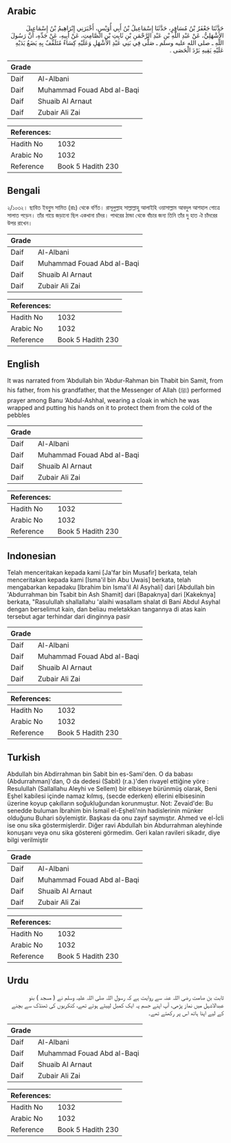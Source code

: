 ## Arabic


<div dir="rtl" lang="ar" style={{fontSize:'larger',backgroundColor:'#f8f9fa',padding:20}}>
حَدَّثَنَا جَعْفَرُ بْنُ مُسَافِرٍ، حَدَّثَنَا إِسْمَاعِيلُ بْنُ أَبِي أُوَيْسٍ، أَخْبَرَنِي إِبْرَاهِيمُ بْنُ إِسْمَاعِيلَ الأَشْهَلِيُّ، عَنْ عَبْدِ اللَّهِ بْنِ عَبْدِ الرَّحْمَنِ بْنِ ثَابِتِ بْنِ الصَّامِتِ، عَنْ أَبِيهِ، عَنْ جَدِّهِ، أَنَّ رَسُولَ اللَّهِ ـ صلى الله عليه وسلم ـ صَلَّى فِي بَنِي عَبْدِ الأَشْهَلِ وَعَلَيْهِ كِسَاءٌ مُتَلَفِّفٌ بِهِ يَضَعُ يَدَيْهِ عَلَيْهِ يَقِيهِ بَرْدَ الْحَصَى ‏.‏
</div>
<div style={{backgroundColor:'#f8f9fa',padding:20, marginBottom: 10}}><table> <thead> <tr> <th>Grade</th> <th></th> </tr> </thead> <tbody> <tr><td>Daif</td><td>Al-Albani</td></tr><tr><td>Daif</td><td>Muhammad Fouad Abd al-Baqi</td></tr><tr><td>Daif</td><td>Shuaib Al Arnaut</td></tr><tr><td>Daif</td><td>Zubair Ali Zai</td></tr></tbody></table><table> <thead> <tr> <th>References:</th> <th></th> </tr> </thead> <tbody><tr><td>Hadith No</td><td>1032</td></tr><tr><td>Arabic No</td><td>1032</td></tr><tr><td>Reference</td><td>Book 5 Hadith 230</td></tr></tbody></table></div>

## Bengali


<div dir="ltr" lang="bn" style={{fontSize:'larger',backgroundColor:'#f8f9fa',padding:20}}>
২/১০৩২। ছাবিত ইবনুুস সামিত (রাঃ) থেকে বর্ণিত। রাসূলুল্লাহ সাল্লাল্লাহু আলাইহি ওয়াসাল্লাম আবদুল আশহাল গোত্রে সালাত পড়েন। তাঁর গায়ে জড়ানো ছিল একখানা চাঁদর। পাথরের ঠান্ডা থেকে বাঁচার জন্য তিনি তাঁর দু হাত ঐ চাঁদরের উপর রাখেন।
</div>
<div style={{backgroundColor:'#f8f9fa',padding:20, marginBottom: 10}}><table> <thead> <tr> <th>Grade</th> <th></th> </tr> </thead> <tbody> <tr><td>Daif</td><td>Al-Albani</td></tr><tr><td>Daif</td><td>Muhammad Fouad Abd al-Baqi</td></tr><tr><td>Daif</td><td>Shuaib Al Arnaut</td></tr><tr><td>Daif</td><td>Zubair Ali Zai</td></tr></tbody></table><table> <thead> <tr> <th>References:</th> <th></th> </tr> </thead> <tbody><tr><td>Hadith No</td><td>1032</td></tr><tr><td>Arabic No</td><td>1032</td></tr><tr><td>Reference</td><td>Book 5 Hadith 230</td></tr></tbody></table></div>

## English


<div dir="ltr" lang="en" style={{fontSize:'larger',backgroundColor:'#f8f9fa',padding:20}}>
It was narrated from ‘Abdullah bin ‘Abdur-Rahman bin Thabit bin Samit, from his father, from his grandfather, that the Messenger of Allah (ﷺ) performed prayer among Banu ‘Abdul-Ashhal, wearing a cloak in which he was wrapped and putting his hands on it to protect them from the cold of the pebbles
</div>
<div style={{backgroundColor:'#f8f9fa',padding:20, marginBottom: 10}}><table> <thead> <tr> <th>Grade</th> <th></th> </tr> </thead> <tbody> <tr><td>Daif</td><td>Al-Albani</td></tr><tr><td>Daif</td><td>Muhammad Fouad Abd al-Baqi</td></tr><tr><td>Daif</td><td>Shuaib Al Arnaut</td></tr><tr><td>Daif</td><td>Zubair Ali Zai</td></tr></tbody></table><table> <thead> <tr> <th>References:</th> <th></th> </tr> </thead> <tbody><tr><td>Hadith No</td><td>1032</td></tr><tr><td>Arabic No</td><td>1032</td></tr><tr><td>Reference</td><td>Book 5 Hadith 230</td></tr></tbody></table></div>

## Indonesian


<div dir="ltr" lang="id" style={{fontSize:'larger',backgroundColor:'#f8f9fa',padding:20}}>
Telah menceritakan kepada kami [Ja'far bin Musafir] berkata, telah menceritakan kepada kami [Isma'il bin Abu Uwais] berkata, telah mengabarkan kepadaku [Ibrahim bin Isma'il Al Asyhali] dari [Abdullah bin 'Abdurrahman bin Tsabit bin Ash Shamit] dari [Bapaknya] dari [Kakeknya] berkata, "Rasulullah shallallahu 'alaihi wasallam shalat di Bani Abdul Asyhal dengan berselimut kain, dan beliau meletakkan tangannya di atas kain tersebut agar terhindar dari dinginnya pasir
</div>
<div style={{backgroundColor:'#f8f9fa',padding:20, marginBottom: 10}}><table> <thead> <tr> <th>Grade</th> <th></th> </tr> </thead> <tbody> <tr><td>Daif</td><td>Al-Albani</td></tr><tr><td>Daif</td><td>Muhammad Fouad Abd al-Baqi</td></tr><tr><td>Daif</td><td>Shuaib Al Arnaut</td></tr><tr><td>Daif</td><td>Zubair Ali Zai</td></tr></tbody></table><table> <thead> <tr> <th>References:</th> <th></th> </tr> </thead> <tbody><tr><td>Hadith No</td><td>1032</td></tr><tr><td>Arabic No</td><td>1032</td></tr><tr><td>Reference</td><td>Book 5 Hadith 230</td></tr></tbody></table></div>

## Turkish


<div dir="ltr" lang="tr" style={{fontSize:'larger',backgroundColor:'#f8f9fa',padding:20}}>
Abdullah bin Abdirrahman bin Sabit bin es-Sami'den. O da babası (Abdurrahman)'dan, O da dedesi (Sabit) (r.a.)'den rivayel ettiğine yöre : Resulullah (Sallallahu Aleyhi ve Sellem) bir elbiseye bürünmüş olarak, Beni Eşhel kabilesi içinde namaz kılmış, (secde ederken) ellerini elbisesinin üzerine koyup çakılların soğukluğundan korunmuştur. Not: Zevaid'de: Bu senedde buluman İbrahim bin İsmail el-Eşheli'nin hadislerinin münker olduğunu Buhari söylemiştir. Başkası da onu zayıf saymıştır. Ahmed ve el-İcli ise onu sika göstermişlerdir. Diğer ravi Abdullah bin Abdurrahman aleyhinde konuşanı veya onu sika göstereni görmedim. Geri kalan ravileri sikadır, diye bilgi verilmiştir
</div>
<div style={{backgroundColor:'#f8f9fa',padding:20, marginBottom: 10}}><table> <thead> <tr> <th>Grade</th> <th></th> </tr> </thead> <tbody> <tr><td>Daif</td><td>Al-Albani</td></tr><tr><td>Daif</td><td>Muhammad Fouad Abd al-Baqi</td></tr><tr><td>Daif</td><td>Shuaib Al Arnaut</td></tr><tr><td>Daif</td><td>Zubair Ali Zai</td></tr></tbody></table><table> <thead> <tr> <th>References:</th> <th></th> </tr> </thead> <tbody><tr><td>Hadith No</td><td>1032</td></tr><tr><td>Arabic No</td><td>1032</td></tr><tr><td>Reference</td><td>Book 5 Hadith 230</td></tr></tbody></table></div>

## Urdu


<div dir="rtl" lang="ur" style={{fontSize:'larger',backgroundColor:'#f8f9fa',padding:20}}>
ثابت بن صامت رضی اللہ عنہ سے روایت ہے کہ رسول اللہ صلی اللہ علیہ وسلم نے ( مسجد ) بنو عبدالاشہل میں نماز پڑھی، آپ اپنے جسم پہ ایک کمبل لپیٹے ہوئے تھے، کنکریوں کی ٹھنڈک سے بچنے کے لیے اپنا ہاتھ اس پر رکھتے تھے۔
</div>
<div style={{backgroundColor:'#f8f9fa',padding:20, marginBottom: 10}}><table> <thead> <tr> <th>Grade</th> <th></th> </tr> </thead> <tbody> <tr><td>Daif</td><td>Al-Albani</td></tr><tr><td>Daif</td><td>Muhammad Fouad Abd al-Baqi</td></tr><tr><td>Daif</td><td>Shuaib Al Arnaut</td></tr><tr><td>Daif</td><td>Zubair Ali Zai</td></tr></tbody></table><table> <thead> <tr> <th>References:</th> <th></th> </tr> </thead> <tbody><tr><td>Hadith No</td><td>1032</td></tr><tr><td>Arabic No</td><td>1032</td></tr><tr><td>Reference</td><td>Book 5 Hadith 230</td></tr></tbody></table></div>
